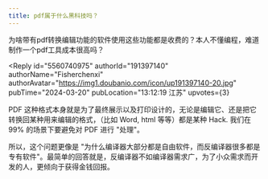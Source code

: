```yaml
---
title: pdf属于什么黑科技吗？
---
```



<Forum groupName="古怪问题研究中心" groupUrl="https://www.douban.com/group/philosophasters/" archivedAt="2025-05-16T14:19:54.524Z">
  <Post
    id="303378830"
    title="pdf属于什么黑科技吗？"
    url="https://www.douban.com/group/topic/303378830/?_spm_id=MTk1OTI1OTg1"
    pubTime="2024-03-22"
    highlightUserId="191397140"
  >
为啥带有pdf转换编辑功能的软件使用这些功能都是收费的？本人不懂编程，难道制作一个pdf工具成本很高吗？

<Reply
  id="5560740975"
  authorId="191397140"
  authorName="Fisherchenxi"
  authorAvatar="https://img1.doubanio.com/icon/up191397140-20.jpg"
  pubTime="2024-03-20"
  pubLocation="13:12:19 江苏"
  upvotes={3}
>
PDF
这种格式本身就是为了最终展示以及打印设计的，无论是编辑它、还是把它转换回某种用来编辑的格式，（比如
Word, html 等等）都是某种 Hack. 我们在 99% 的场景下要避免对 PDF 进行
"处理"。

所以，这个问题更像是
"为什么编译器大部分都是自由软件，而反编译器很多都是专有软件"。最简单的回答就是，反编译器不如编译器需求广，为了小众需求而开发的人，更倾向于获得金钱回报。
</Reply>
  </Post>
</Forum>
